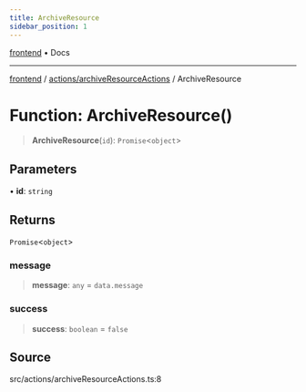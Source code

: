 ```yaml
---
title: ArchiveResource
sidebar_position: 1
---
```


[frontend](../../..) • Docs

***

[frontend](../../..) / [actions/archiveResourceActions](..) / ArchiveResource

# Function: ArchiveResource()

> **ArchiveResource**(`id`): `Promise`\<`object`\>

## Parameters

• **id**: `string`

## Returns

`Promise`\<`object`\>

### message

> **message**: `any` = `data.message`

### success

> **success**: `boolean` = `false`

## Source

src/actions/archiveResourceActions.ts:8
